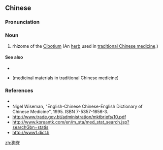 ==Chinese==
{{zh-forms}}

===Pronunciation===
{{zh-pron
|m=gǒujǐ
|mn=káu-chek
|cat=n
}}

===Noun===
{{zh-noun}}

# rhizome of the [[w:Cibotium|Cibotium]] (An [[herb]] used in [[traditional Chinese medicine]].)

====See also====
* {{l|zh|补益药}}
* {{l|zh|药材}} (medicinal materials in traditional Chinese medicine)

===References===
* {{pedialite|狗脊|lang=zh}}
* Nigel Wiseman, "English-Chinese Chinese-English Dictionary of Chinese Medicine", 1995. ISBN 7-5357-1656-3.
* http://www.trade.gov.bt/administration/mktbriefs/10.pdf
* http://www.koreantk.com/en/m_sta/med_stat_search.jsp?searchGbn=statis
* http://www1.dict.li

[[zh:狗脊]]